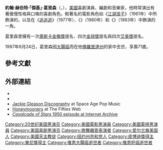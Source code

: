 {{NoteTA
|T=zh-cn:杰基·格利森; zh-tw:傑基·葛里森;
| G1 = Show
| G2 = Movie
|1=zh-cn:格利森; zh-tw:葛里森;
}}
{{Infobox entertainer
| type = 男演員
| name = 傑基·葛里森<br />Jackie Gleason
| foreignname = Jackie Gleason
| image = Jackie Gleason - 1966.jpg
| caption = 葛里森在電影《[[江湖浪子_(電影)|江湖浪子]]》（1961年）中所飾演的{{link-en|明尼蘇達胖子|Minnesota Fats}}
| birth_name = 約翰·赫伯特·葛里森<br>（John Herbert Gleason）
| birth_date = {{Birth date|1916|2|26}}
| birth_place = {{USA}}[[紐約市|紐約市]]，[[布魯克林區|布魯克林區]]
| death_date = {{Death date and age|1987|6|24|1916|2|26}}
| death_place = {{USA}}[[佛羅里達州|佛羅里達州]]，[[蘭德爾希爾_(佛羅里達州)|蘭德爾希爾]]
| nationality = {{USA}}
| alma_mater = 
| residence = 
| occupation = 演員，喜劇演員，音樂家，編劇
| years_active = 1948年至2002年
| spouse = Genevieve Halford（1936年至1970年，2子）<br>Beverly McKittrick（1970年至1975年）<br>Marilyn Taylor（1975年至1987年，他的死亡）
| children = {{ubl|Geraldine Halford（1940年出生）|{{le|琳達·哈爾福德|Linda Miller (actress)}}（1942年出生）<ref>{{cite web |title=Squabble Erupts In Hospital Room For Bedridden Gleason's Affections |url=https://news.google.com/newspapers?id=byIyAAAAIBAJ&sjid=p-gFAAAAIBAJ&pg=5728,6991078&dq=jackie+gleason+leg&hl=en |work=[[The_Miami_News|The Miami News]] |accessdate=2014-05-15 |date=1954-02-09 |archive-url=https://web.archive.org/web/20150904123516/https://news.google.com/newspapers?id=byIyAAAAIBAJ&sjid=p-gFAAAAIBAJ&pg=5728,6991078&dq=jackie+gleason+leg&hl=en |archive-date=2015-09-04 |dead-url=yes }}{{cbignore|bot=medic}}</ref>}}
| tonyawards = '''[[東尼獎最佳音樂劇男主角|最佳音樂劇男主角]]'''<br>1960年 《''{{link-en|Take Me Along}}''》
}}
'''約翰·赫伯特·「傑基」·葛里森'''（{{lang-en|'''John Herbert "Jackie" Gleason'''}}，{{bd|1916年|2月26日|1987年|6月24日}}），[[美國|美國]]喜劇演員、編劇和音樂家，他時常演出有著傲慢性格與口條的喜劇角色。較著名的電影角色如《[[江湖浪子_(電影)|江湖浪子]]》（1961年）中所飾演的{{link-en|明尼蘇達胖子|Minnesota Fats}}，以及在《[[追追追|追追追]]》（1977年）、《{{link-en|上天下地大追擊|Smokey and the Bandit II}}》（1980年）和《{{link-en|窮追不捨 (電影)|Smokey and the Bandit Part 3|窮追不捨}}》（1983年）中飾演的{{link-en|布佛·T·賈斯提斯|Buford T. Justice|布佛·T·賈斯提斯警長}}一角。

葛里森曾擁有一次[[奧斯卡金像獎|奧斯卡金像獎]]提名、四次[[金球獎|金球獎]]提名與四次[[艾美獎|艾美獎]]提名。

1987年6月24日，葛里森因[[大腸癌|大腸癌]]而在他[[佛羅里達州|佛羅里達州]]的家中去世，享壽71歲。

== 參考文獻 ==
{{reflist|30em}}

== 外部連結 ==
{{commons category|Jackie Gleason}}
* {{IMDb name|1276}}
* {{IBDB name}}
* [http://www.spaceagepop.com/gleason.htm Jackie Gleason Discography] {{Wayback|url=http://www.spaceagepop.com/gleason.htm |date=20140110150339 }} at Space Age Pop Music
* [https://web.archive.org/web/20030812175511/http://www.fiftiesweb.com/honeymnr.htm Honeymooners] at The Fifties Web
* [https://archive.org/details/Cavalcade ''Cavalcade of Stars'' 1950 episode at Internet Archive]
{{国家评论协会最佳男配角}}
{{Authority control}}
{{DEFAULTSORT:Gleason, Jackie}}
[[Category:20世纪美国男演员|Category:20世纪美国男演员]]
[[Category:美國電影男演員|Category:美國電影男演員]]
[[Category:美國電視男演員|Category:美國電視男演員]]
[[Category:美国喜剧男演员|Category:美国喜剧男演员]]
[[Category:歌舞雜耍表演者|Category:歌舞雜耍表演者]]
[[Category:爱尔兰裔美国人|Category:爱尔兰裔美国人]]
[[Category:美國天主教徒|Category:美國天主教徒]]
[[Category:纽约州共和党人|Category:纽约州共和党人]]
[[Category:皮博迪獎得主|Category:皮博迪獎得主]]
[[Category:東尼獎得主|Category:東尼獎得主]]
[[Category:罹患大腸癌逝世者|Category:罹患大腸癌逝世者]]
[[Category:罹患肝癌逝世者|Category:罹患肝癌逝世者]]